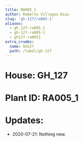 ```yaml
---
title: RA005_1
author: Roberto Villegas-Diaz
slug: 'gh-127/ra005-1'
aliases:
  - gh_127-ra005_1
  - gh-127-ra005-1
  - gh127-ra0051
extra_crumbs:
  name: GH127
  path: /label/gh-127
---
```


# **House**: GH_127
# **Plant ID**: RA005_1
# **Updates**: 
 - 2020-07-21: Nothing new.

